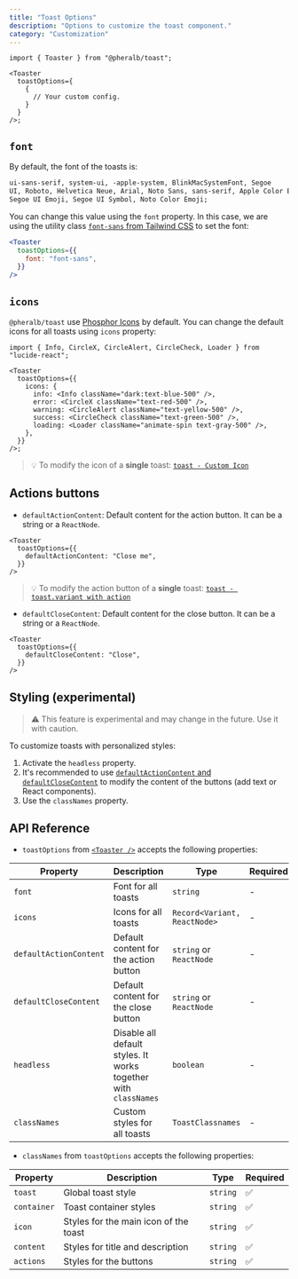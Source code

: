 ```yaml
---
title: "Toast Options"
description: "Options to customize the toast component."
category: "Customization"
---
```


```tsx
import { Toaster } from "@pheralb/toast";

<Toaster
  toastOptions={
    {
      // Your custom config.
    }
  }
/>;
```

## `font`

By default, the font of the toasts is:

```txt
ui-sans-serif, system-ui, -apple-system, BlinkMacSystemFont, Segoe
UI, Roboto, Helvetica Neue, Arial, Noto Sans, sans-serif, Apple Color Emoji,
Segoe UI Emoji, Segoe UI Symbol, Noto Color Emoji;
```

You can change this value using the `font` property. In this case, we are using the utility class [`font-sans` from Tailwind CSS](https://tailwindcss.com/docs/font-family#setting-the-font-family) to set the font:

```jsx
<Toaster
  toastOptions={{
    font: "font-sans",
  }}
/>
```

## `icons`

`@pheralb/toast` use [Phosphor Icons](https://phosphoricons.com/) by default. You can change the default icons for all toasts using `icons` property:

```tsx
import { Info, CircleX, CircleAlert, CircleCheck, Loader } from "lucide-react";

<Toaster
  toastOptions={{
    icons: {
      info: <Info className="dark:text-blue-500" />,
      error: <CircleX className="text-red-500" />,
      warning: <CircleAlert className="text-yellow-500" />,
      success: <CircleCheck className="text-green-500" />,
      loading: <Loader className="animate-spin text-gray-500" />,
    },
  }}
/>;
```

> 💡 To modify the icon of a **single** toast: [`toast - Custom Icon`](/toast#custom-icon)

## Actions buttons

- `defaultActionContent`: Default content for the action button. It can be a string or a `ReactNode`.

```tsx
<Toaster
  toastOptions={{
    defaultActionContent: "Close me",
  }}
/>
```

> 💡 To modify the action button of a **single** toast: [`toast - toast.variant with action`](/toast#toastvariant-with-action)

- `defaultCloseContent`: Default content for the close button. It can be a string or a `ReactNode`.

```tsx
<Toaster
  toastOptions={{
    defaultCloseContent: "Close",
  }}
/>
```

## Styling (experimental)

> ⚠️ This feature is experimental and may change in the future. Use it with caution.

To customize toasts with personalized styles:

1. Activate the `headless` property.
2. It's recommended to use [`defaultActionContent` and `defaultCloseContent`](#actions-buttons) to modify the content of the buttons (add text or React components).
3. Use the `classNames` property.

<ToastCustomOptions client:load />

## API Reference

- `toastOptions` from [`<Toaster />`](/toaster#api-reference) accepts the following properties:

| Property               | Description                                                     | Type                         | Required |
| ---------------------- | --------------------------------------------------------------- | ---------------------------- | -------- |
| `font`                 | Font for all toasts                                             | `string`                     | -        |
| `icons`                | Icons for all toasts                                            | `Record<Variant, ReactNode>` | -        |
| `defaultActionContent` | Default content for the action button                           | `string` or `ReactNode`      | -        |
| `defaultCloseContent`  | Default content for the close button                            | `string` or `ReactNode`      | -        |
| `headless`             | Disable all default styles. It works together with `classNames` | `boolean`                    | -        |
| `classNames`           | Custom styles for all toasts                                    | `ToastClassnames`            | -        |

- `classNames` from `toastOptions` accepts the following properties:

| Property    | Description                           | Type     | Required |
| ----------- | ------------------------------------- | -------- | -------- |
| `toast`     | Global toast style                    | `string` | ✅       |
| `container` | Toast container styles                | `string` | ✅       |
| `icon`      | Styles for the main icon of the toast | `string` | ✅       |
| `content`   | Styles for title and description      | `string` | ✅       |
| `actions`   | Styles for the buttons                | `string` | ✅       |
